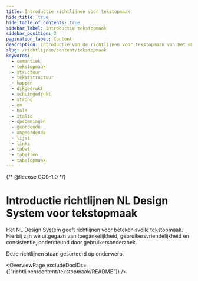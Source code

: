```yaml
---
title: Introductie richtlijnen voor tekstopmaak
hide_title: true
hide_table_of_contents: true
sidebar_label: Introductie tekstopmaak
sidebar_position: 2
pagination_label: Content
description: Introductie van de richtlijnen voor tekstopmaak van het NL Design System.
slug: /richtlijnen/content/tekstopmaak
keywords:
  - semantiek
  - tekstopmaak
  - structuur
  - tekststructuur
  - koppen
  - dikgedrukt
  - schuingedrukt
  - strong
  - em
  - bold
  - italic
  - opsommingen
  - geordende
  - ongeordende
  - lijst
  - links
  - tabel
  - tabellen
  - tabelopmaak
---
```


{/* @license CC0-1.0 */}


# Introductie richtlijnen NL Design System voor tekstopmaak

Het NL Design System geeft richtlijnen voor betekenisvolle tekstopmaak. Hierbij zijn we uitgegaan van toegankelijkheid, gebruikersvriendelijkheid en consistentie, ondersteund door gebruikersonderzoek.

Deze richtlijnen staan gesorteerd op onderwerp.

<OverviewPage excludeDocIDs={["richtlijnen/content/tekstopmaak/README"]} />

<FooterInfo />
